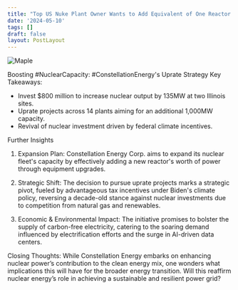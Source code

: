 ```yaml
---
title: "Top US Nuke Plant Owner Wants to Add Equivalent of One Reactor . "
date: '2024-05-10'
tags: []
draft: false
layout: PostLayout
---
```


<div className="flex justify-center">
<div className="my-1 w-full px-2 xl:my-1 xl:w-1/2 xl:px-2">
    <img src="https://willpolesa.pythonanywhere.com/static/podcast_thumbnails/thumbnail_rec6ANU2FquOjHRAM.jpg" alt="Maple" className="mx-auto h-58 w-auto" />
</div>
</div>

Boosting #NuclearCapacity: #ConstellationEnergy's Uprate Strategy
Key Takeaways:
- Invest $800 million to increase nuclear output by 135MW at two Illinois sites.
- Uprate projects across 14 plants aiming for an additional 1,000MW capacity.
- Revival of nuclear investment driven by federal climate incentives.

Further Insights
1. Expansion Plan:
Constellation Energy Corp. aims to expand its nuclear fleet's capacity by effectively adding a new reactor's worth of power through equipment upgrades.

2. Strategic Shift:
The decision to pursue uprate projects marks a strategic pivot, fueled by advantageous tax incentives under Biden's climate policy, reversing a decade-old stance against nuclear investments due to competition from natural gas and renewables.

3. Economic & Environmental Impact:
The initiative promises to bolster the supply of carbon-free electricity, catering to the soaring demand influenced by electrification efforts and the surge in AI-driven data centers.

Closing Thoughts:
While Constellation Energy embarks on enhancing nuclear power’s contribution to the clean energy mix, one wonders what implications this will have for the broader energy transition. Will this reaffirm nuclear energy’s role in achieving a sustainable and resilient power grid?
